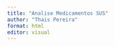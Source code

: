 ```yaml
---
title: "Analise Medicamentos SUS"
author: "Thais Pereira"
format: html
editor: visual
---
```


```r




```
